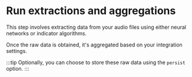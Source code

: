 # Run extractions and aggregations

This step involves extracting data from your audio files using either neural
networks or indicator algorithms.

Once the raw data is obtained, it's aggregated based on your integration
settings.

:::tip
Optionally, you can choose to store these raw data using the `persist` option.
:::
